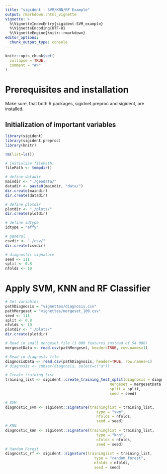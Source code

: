 ```yaml
---
title: "sigident - SVM/KNN/RF Example"
output: rmarkdown::html_vignette
vignette: >
  %\VignetteIndexEntry{sigident-SVM_example}
  %\VignetteEncoding{UTF-8}
  %\VignetteEngine{knitr::rmarkdown}
editor_options: 
  chunk_output_type: console
---
```


```r
knitr::opts_chunk$set(
  collapse = TRUE,
  comment = "#>"
)
```

# Prerequisites and installation 

Make sure, that both R packages, sigidnet.preproc and sigident, are installed.

## Initialization of important variables

```r
library(sigident)
library(sigident.preproc)
library(knitr)

rm(list=ls())

# initialize filePath:
filePath <- tempdir()

# define datadir
maindir <- "./geodata/"
datadir <- paste0(maindir, "data/")
dir.create(maindir)
dir.create(datadir)

# define plotdir
plotdir <- "./plots/"
dir.create(plotdir)

# define idtype
idtype = "affy"

# general
csvdir <- "./csv/"
dir.create(csvdir)

# diagnostic signature
seed <- 111
split <- 0.8
nfolds <- 10
```

# Apply SVM, KNN and RF Classifier

```r
# Set variables
pathDiagnosis = "vignettes/diagnosis.csv"
pathMergeset = "vignettes/mergeset_100.csv"
seed <- 111
split <- 0.8
nfolds <- 10
plotdir <- "./plots/"
dir.create(plotdir)

# Read in small mergeset file (1 000 features instead of 54 000)
mergesetData <- read.csv(pathMergeset, header=TRUE, row.names=1)

# Read in diagnosis file
diagnosisData <- read.csv(pathDiagnosis, header=TRUE, row.names=1)
# diagnosis <- subset(diagnosis, select=c("a"))

# Create training list
training_list <- sigident::create_training_test_split(diagnosis = diagnosisData,
                                               mergeset = mergesetData,
                                               split = split,
                                               seed = seed)

# SVM
diagnostic_svm <- sigident::signature(traininglist = training_list,
                                         type = "svm",
                                         nfolds = nfolds,
                                         seed = seed)                                               
# KNN
diagnostic_knn <- sigident::signature(traininglist = training_list,
                                         type = "knn",
                                         nfolds = nfolds,
                                         seed = seed)
# Random Forest
diagnostic_rf <- sigident::signature(traininglist = training_list,
                                        type = "random_forest",
                                        nfolds = nfolds,
                                        seed = seed)


```

